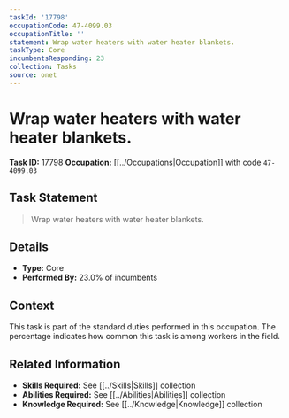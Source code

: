 ```yaml
---
taskId: '17798'
occupationCode: 47-4099.03
occupationTitle: ''
statement: Wrap water heaters with water heater blankets.
taskType: Core
incumbentsResponding: 23
collection: Tasks
source: onet
---
```

# Wrap water heaters with water heater blankets.

**Task ID:** 17798
**Occupation:** [[../Occupations|Occupation]] with code `47-4099.03`

## Task Statement

> Wrap water heaters with water heater blankets.

## Details

- **Type:** Core
- **Performed By:** 23.0% of incumbents

## Context

This task is part of the standard duties performed in this occupation. The percentage indicates how common this task is among workers in the field.

## Related Information

- **Skills Required:** See [[../Skills|Skills]] collection
- **Abilities Required:** See [[../Abilities|Abilities]] collection
- **Knowledge Required:** See [[../Knowledge|Knowledge]] collection
